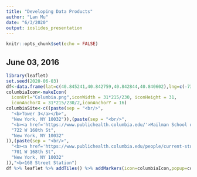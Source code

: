 ```yaml
---
title: "Developing Data Products"
author: "Lan Mu"
date: "6/3/2020"
output: ioslides_presentation
---
```


```r
knitr::opts_chunk$set(echo = FALSE)
```

## June 03, 2016
```r
library(leaflet)
set.seed(2020-06-03)
df<-data.frame(lat=c(40.845241,40.842759,40.842844,40.840602),lng=c(-73.943007,-73.943440,-73.942734,-73.940524))
columbiaIcon<-makeIcon(
  iconUrl="Columbia.png",iconWidth = 31*215/230, iconHeight = 31,
  iconAnchorX = 31*215/230/2,iconAnchorY = 16)
columbiaSite<-c((paste(sep = "<br/>",
  "<b>Tower 3</a></b>", 
  "New York, NY 10032")),(paste(sep = "<br/>",
  "<b><a href='https://www.publichealth.columbia.edu/'>Mailman School of Public Health</a></b>",
  "722 W 168th St",
  "New York, NY 10032"
)),(paste(sep = "<br/>",
  "<b><a href='https://www.publichealth.columbia.edu/people/current-students/student-resources/academic-resources/libraries/'>Health Sciences Library</a></b>",
  "701 W 168th St",
  "New York, NY 10032"
)),"<b>168 Street Station")
df %>% leaflet %>% addTiles() %>% addMarkers(icon=columbiaIcon,popup=columbiaSite)
```

